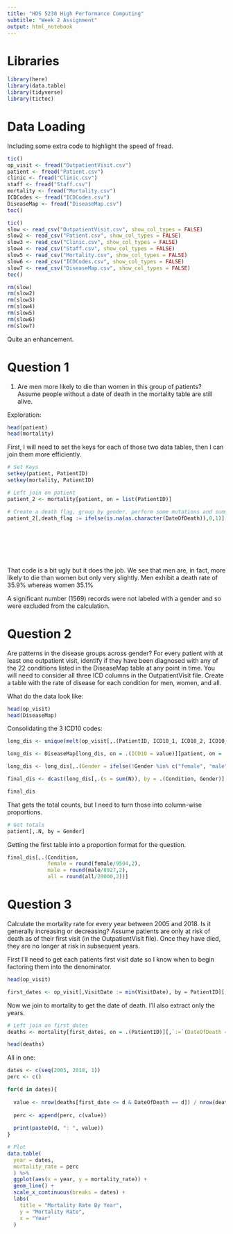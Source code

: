 ```yaml
---
title: "HDS 5230 High Performance Computing"
subtitle: "Week 2 Assignment"
output: html_notebook
---
```


# Libraries

```r

library(here)
library(data.table)
library(tidyverse)
library(tictoc)

```

# Data Loading

Including some extra code to highlight the speed of fread.

```r

tic()
op_visit <- fread("OutpatientVisit.csv")
patient <- fread("Patient.csv")
clinic <- fread("Clinic.csv")
staff <- fread("Staff.csv")
mortality <- fread("Mortality.csv")
ICDCodes <- fread("ICDCodes.csv")
DiseaseMap <- fread("DiseaseMap.csv")
toc()

tic()
slow <- read_csv("OutpatientVisit.csv", show_col_types = FALSE)
slow2 <- read_csv("Patient.csv", show_col_types = FALSE)
slow3 <- read_csv("Clinic.csv", show_col_types = FALSE)
slow4 <- read_csv("Staff.csv", show_col_types = FALSE)
slow5 <- read_csv("Mortality.csv", show_col_types = FALSE)
slow6 <- read_csv("ICDCodes.csv", show_col_types = FALSE)
slow7 <- read_csv("DiseaseMap.csv", show_col_types = FALSE)
toc()

rm(slow)
rm(slow2)
rm(slow3)
rm(slow4)
rm(slow5)
rm(slow6)
rm(slow7)

```
Quite an enhancement.

# Question 1

1. Are men more likely to die than women in this group of patients? Assume people without a date of death in the mortality table are still alive.

Exploration:
```r

head(patient)
head(mortality)

```
First, I will need to set the keys for each of those two data tables, then I can join them more efficiently.

```r

# Set Keys
setkey(patient, PatientID)
setkey(mortality, PatientID)

# Left join on patient
patient_2 <- mortality[patient, on = list(PatientID)]

# Create a death flag, group by gender, perform some mutations and summarizations
patient_2[,death_flag := ifelse(is.na(as.character(DateOfDeath)),0,1)][,
                                                                       .(death_count = sum(death_flag),
                                                                         total_lives = .N),
                                                                       by = .(Gender)][,.(Gender,
                                                                                          death_count,
                                                                                          total_lives,
                                                                                          perc = death_count / total_lives)]


```

That code is a bit ugly but it does the job. We see that men are, in fact, more likely to die than women but only very slightly. Men exhibit a death rate of 35.9% whereas women 35.1%

A significant number (1569) records were not labeled with a gender and so were excluded from the calculation.

# Question 2

Are patterns in the disease groups across gender? For every patient with at least one outpatient visit, identify if they have been diagnosed with any of the 22 conditions listed in the DiseaseMap table at any point in time. You will need to consider all three ICD columns in the OutpatientVisit file. Create a table with the rate of disease for each condition for men, women, and all.

What do the data look like:
```r

head(op_visit)
head(DiseaseMap)


```

Consolidating the 3 ICD10 codes:
```r

long_dis <- unique(melt(op_visit[,.(PatientID, ICD10_1, ICD10_2, ICD10_3)], id.vars = c("PatientID"))[,.(PatientID, value)])

long_dis <- DiseaseMap[long_dis, on = .(ICD10 = value)][patient, on = .(PatientID = PatientID)][,.(Condition, PatientID, Gender)][!is.na(Condition),]

long_dis <- long_dis[,.(Gender = ifelse(!Gender %in% c("female", "male"), "missing", Gender),.N), by = .(Gender, Condition)][,2:4]

final_dis <- dcast(long_dis[,.(s = sum(N)), by = .(Condition, Gender)], Condition ~ Gender)[,.(Condition, female, male, missing, all = female+male+missing)]

final_dis

```

That gets the total counts, but I need to turn those into column-wise proportions.

```r

# Get totals
patient[,.N, by = Gender]

```

Getting the first table into a proportion format for the question.

```r

final_dis[,.(Condition,
             female = round(female/9504,2),
             male = round(male/8927,2),
             all = round(all/20000,2))]

```


# Question 3

Calculate the mortality rate for every year between 2005 and 2018. Is it generally increasing or decreasing? Assume patients are only at risk of death as of their first visit (in the OutpatientVisit file). Once they have died, they are no longer at risk in subsequent years.

First I'll need to get each patients first visit date so I know when to begin factoring them into the denominator.

```r

head(op_visit)

first_dates <- op_visit[,VisitDate := min(VisitDate), by = PatientID][, .SD[1], by = PatientID][,.(PatientID, first_date)]

```

Now we join to mortality to get the date of death. I'll also extract only the years.

```r

# Left join on first_dates
deaths <- mortality[first_dates, on = .(PatientID)][,`:=`(DateOfDeath = year(DateOfDeath), first_date = year(first_date))]

head(deaths)

```

All in one:

```r

dates <- c(seq(2005, 2018, 1))
perc <- c()

for(d in dates){
  
  value <- nrow(deaths[first_date <= d & DateOfDeath == d]) / nrow(deaths[first_date <= d])
  
  perc <- append(perc, c(value))
  
  print(paste0(d, ": ", value))
}

# Plot
data.table(
  year = dates,
  mortality_rate = perc
  ) %>% 
  ggplot(aes(x = year, y = mortality_rate)) +
  geom_line() +
  scale_x_continuous(breaks = dates) +
  labs(
    title = "Mortality Rate By Year",
    y = "Mortality Rate",
    x = "Year"
  )

```

